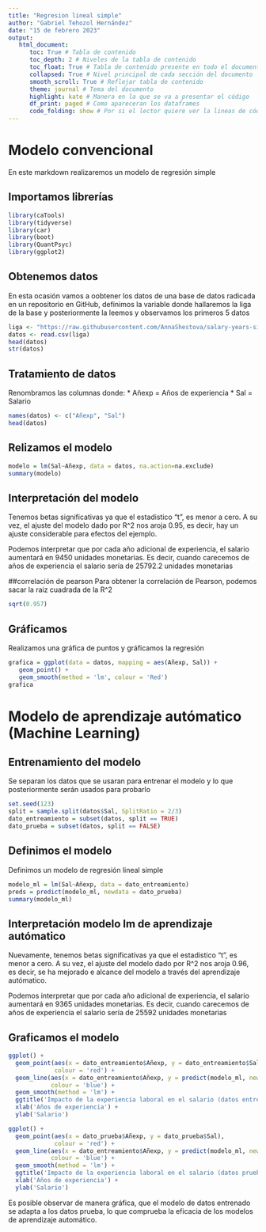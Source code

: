 ---
title: "Regresion lineal simple"
author: "Gabriel Tehozol Hernández"
date: "15 de febrero 2023"
output: 
   html_document:
      toc: True # Tabla de contenido
      toc_depth: 2 # Niveles de la tabla de contenido
      toc_float: True # Tabla de contenido presente en todo el documento
      collapsed: True # Nivel principal de cada sección del documento
      smooth_scroll: True # Reflejar tabla de contenido
      theme: journal # Tema del documento 
      highlight: kate # Manera en la que se va a presentar el código
      df_print: paged # Como apareceran los dataframes
      code_folding: show # Por si el lector quiere ver la lineas de cód.
---
# Modelo convencional
En este markdown realizaremos un modelo de regresión simple

## Importamos librerías
```{r, warning=FALSE, message=FALSE}
library(caTools)
library(tidyverse)
library(car)
library(boot)
library(QuantPsyc)
library(ggplot2)
```

## Obtenemos datos
En esta ocasión vamos a oobtener los datos de una base de datos radicada en un repositorio en GitHub, definimos la variable donde hallaremos la liga de la base y posteriormente la leemos y observamos los primeros 5 datos
```{r}
liga <- "https://raw.githubusercontent.com/AnnaShestova/salary-years-simple-linear-regression/master/Salary_Data.csv"
datos <- read.csv(liga)
head(datos)
str(datos)
```
## Tratamiento de datos 

Renombramos las columnas donde: 
* Añexp = Años de experiencia 
* Sal = Salario
```{r}
names(datos) <- c("Añexp", "Sal")
head(datos)
```

## Relizamos el modelo
```{r}
modelo = lm(Sal~Añexp, data = datos, na.action=na.exclude)
summary(modelo)
```

## Interpretación del modelo
Tenemos betas significativas ya que el estadistico "t", es menor a cero.
A su vez, el ajuste del modelo dado por R^2 nos aroja 0.95, es decir, hay un ajuste considerable para efectos del ejemplo.

Podemos interpretar que por cada año adicional de experiencia, el salario aumentará en 9450 unidades monetarias. Es decir, cuando carecemos de años de experiencia el salario sería de 25792.2 unidades monetarias

##correlación de pearson
Para obtener la correlación de Pearson, podemos sacar la raiz cuadrada de la R^2
```{r}
sqrt(0.957)
```
## Gráficamos 
Realizamos una gráfica de puntos y gráficamos la regresión
```{r}
grafica = ggplot(data = datos, mapping = aes(Añexp, Sal)) + 
   geom_point() + 
   geom_smooth(method = 'lm', colour = 'Red')
grafica
```

# Modelo de aprendizaje autómatico (Machine Learning) 
## Entrenamiento del modelo
Se separan los datos que se usaran para entrenar el modelo y lo que posteriormente serán usados para probarlo
```{r}
set.seed(123)
split = sample.split(datos$Sal, SplitRatio = 2/3)
dato_entreamiento = subset(datos, split == TRUE)
dato_prueba = subset(datos, split == FALSE)
```

## Definimos el modelo
Definimos un modelo de regresión lineal simple
```{r}
modelo_ml = lm(Sal~Añexp, data = dato_entreamiento)
preds = predict(modelo_ml, newdata = dato_prueba)
summary(modelo_ml)
```
## Interpretación modelo lm de aprendizaje autómatico
Nuevamente, tenemos betas significativas ya que el estadistico "t", es menor a cero.
A su vez, el ajuste del modelo dado por R^2 nos aroja 0.96, es decir, se ha mejorado e alcance del modelo a través del aprendizaje autómatico.

Podemos interpretar que por cada año adicional de experiencia, el salario aumentará en 9365 unidades monetarias. Es decir, cuando carecemos de años de experiencia el salario sería de 25592 unidades monetarias

## Graficamos el modelo
```{r}
ggplot() +
  geom_point(aes(x = dato_entreamiento$Añexp, y = dato_entreamiento$Sal),
             colour = 'red') +
  geom_line(aes(x = dato_entreamiento$Añexp, y = predict(modelo_ml, newdata = dato_entreamiento)),
            colour = 'blue') +
  geom_smooth(method = 'lm') +
  ggtitle('Impacto de la experiencia laboral en el salario (datos entrenamiento)') +
  xlab('Años de experiencia') +
  ylab('Salario')
```

```{r}
ggplot() +
  geom_point(aes(x = dato_prueba$Añexp, y = dato_prueba$Sal),
             colour = 'red') +
  geom_line(aes(x = dato_entreamiento$Añexp, y = predict(modelo_ml, newdata = dato_entreamiento)),
            colour = 'blue') +
  geom_smooth(method = 'lm') +
  ggtitle('Impacto de la experiencia laboral en el salario (datos prueba)') +
  xlab('Años de experiencia') +
  ylab('Salario')
```
Es posible observar de manera gráfica, que el modelo de datos entrenado se adapta a los datos prueba, lo que comprueba la eficacia de los modelos de aprendizaje automático.